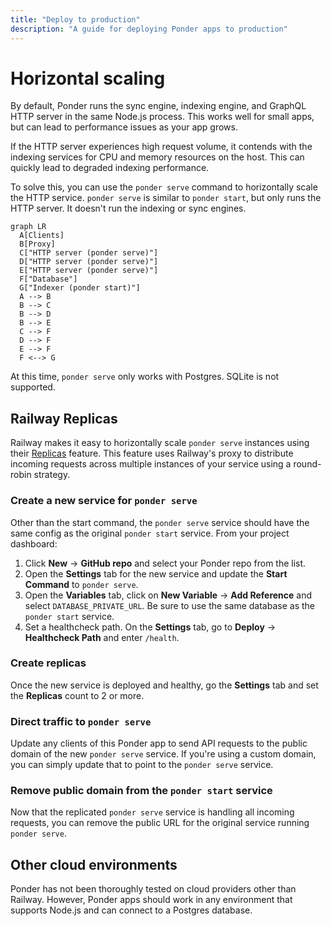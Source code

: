 ```yaml
---
title: "Deploy to production"
description: "A guide for deploying Ponder apps to production"
---
```



# Horizontal scaling

By default, Ponder runs the sync engine, indexing engine, and GraphQL HTTP server in the same Node.js process. This works well for small apps, but can lead to performance issues as your app grows.

If the HTTP server experiences high request volume, it contends with the indexing services for CPU and memory resources on the host. This can quickly lead to degraded indexing performance.

To solve this, you can use the `ponder serve` command to horizontally scale the HTTP service. `ponder serve` is similar to `ponder start`, but only runs the HTTP server. It doesn't run the indexing or sync engines.

```mermaid
graph LR
  A[Clients]
  B[Proxy]
  C["HTTP server (ponder serve)"]
  D["HTTP server (ponder serve)"]
  E["HTTP server (ponder serve)"]
  F["Database"]
  G["Indexer (ponder start)"]
  A --> B
  B --> C
  B --> D
  B --> E
  C --> F
  D --> F
  E --> F
  F <--> G
```

<Callout type="info">At this time, `ponder serve` only works with Postgres. SQLite is not supported.</Callout>

## Railway Replicas

Railway makes it easy to horizontally scale `ponder serve` instances using their [Replicas](https://docs.railway.app/reference/scaling#horizontal-scaling-with-replicas) feature. This feature uses Railway's proxy to distribute incoming requests across multiple instances of your service using a round-robin strategy.

<Steps>

### Create a new service for `ponder serve`

Other than the start command, the `ponder serve` service should have the same config as the original `ponder start` service. From your project dashboard:

1. Click **New** → **GitHub repo** and select your Ponder repo from the list.
2. Open the **Settings** tab for the new service and update the **Start Command** to `ponder serve`.
3. Open the **Variables** tab, click on **New Variable** → **Add Reference** and select `DATABASE_PRIVATE_URL`. Be sure to use the same database as the `ponder start` service.
4. Set a healthcheck path. On the **Settings** tab, go to **Deploy** → **Healthcheck Path** and enter `/health`.

### Create replicas

Once the new service is deployed and healthy, go the **Settings** tab and set the **Replicas** count to 2 or more.

### Direct traffic to `ponder serve`

Update any clients of this Ponder app to send API requests to the public domain of the new `ponder serve` service. If you're using a custom domain, you can simply update that to point to the `ponder serve` service.

### Remove public domain from the `ponder start` service

Now that the replicated `ponder serve` service is handling all incoming requests, you can remove the public URL for the original service running `ponder serve`.

</Steps>

## Other cloud environments

Ponder has not been thoroughly tested on cloud providers other than Railway. However, Ponder apps should work in any environment that supports Node.js and can connect to a Postgres database.
